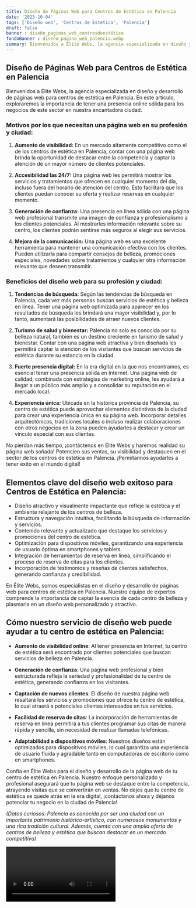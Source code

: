 ```yaml
---
title: Diseño de Páginas Web para Centros de Estética en Palencia
date: '2023-10-04'
tags: ['Diseño web', 'Centros de Estética', 'Palencia']
draft: false
banner : diseño_paginas_web_centrosdeestética
fondoBanner : diseño_pagina_web_palencia.webp
summary: Bienvenidos a Élite Webs, la agencia especializada en diseño y desarrollo de páginas web para centros de estética en Palencia. En este artículo, exploraremos la importancia de tener una presencia online sólida para los negocios de este sector en nuestra encantadora ciudad.
---
```


## **Diseño de Páginas Web para Centros de Estética en Palencia**

Bienvenidos a Élite Webs, la agencia especializada en diseño y desarrollo de páginas web para centros de estética en Palencia. En este artículo, exploraremos la importancia de tener una presencia online sólida para los negocios de este sector en nuestra encantadora ciudad.

### **Motivos por los que necesitan una página web en su profesión y ciudad:**

1. **Aumento de visibilidad:** En un mercado altamente competitivo como el de los centros de estética en Palencia, contar con una página web brinda la oportunidad de destacar entre la competencia y captar la atención de un mayor número de clientes potenciales. 

2. **Accesibilidad las 24/7:** Una página web les permitirá mostrar los servicios y tratamientos que ofrecen en cualquier momento del día, incluso fuera del horario de atención del centro. Esto facilitará que los clientes puedan conocer su oferta y realizar reservas en cualquier momento.

3. **Generación de confianza:** Una presencia en línea sólida con una página web profesional transmite una imagen de confianza y profesionalismo a los clientes potenciales. Al mostrarles información relevante sobre su centro, los clientes podrán sentirse más seguros al elegir sus servicios.

4. **Mejora de la comunicación:** Una página web es una excelente herramienta para mantener una comunicación efectiva con los clientes. Pueden utilizarla para compartir consejos de belleza, promociones especiales, novedades sobre tratamientos y cualquier otra información relevante que deseen transmitir.

### **Beneficios del diseño web para su profesión y ciudad:**

1. **Tendencias de búsqueda:** Según las tendencias de búsqueda en Palencia, cada vez más personas buscan servicios de estética y belleza en línea. Tener una página web optimizada para aparecer en los resultados de búsqueda les brindará una mayor visibilidad y, por lo tanto, aumentará las posibilidades de atraer nuevos clientes.

2. **Turismo de salud y bienestar:** Palencia no solo es conocida por su belleza natural, también es un destino creciente en turismo de salud y bienestar. Contar con una página web atractiva y bien diseñada les permitirá captar la atención de los visitantes que buscan servicios de estética durante su estancia en la ciudad.

3. **Fuerte presencia digital:** En la era digital en la que nos encontramos, es esencial tener una presencia sólida en Internet. Una página web de calidad, combinada con estrategias de marketing online, les ayudará a llegar a un público más amplio y a consolidar su reputación en el mercado local.

4. **Experiencia única:** Ubicada en la histórica provincia de Palencia, su centro de estética puede aprovechar elementos distintivos de la ciudad para crear una experiencia única en su página web. Incorporar detalles arquitectónicos, tradiciones locales o incluso realizar colaboraciones con otros negocios en la zona pueden ayudarles a destacar y crear un vínculo especial con sus clientes.

No pierdan más tiempo, ¡contáctenos en Élite Webs y haremos realidad su página web soñada! Potencien sus ventas, su visibilidad y destaquen en el sector de los centros de estética en Palencia. ¡Permítannos ayudarles a tener éxito en el mundo digital!

<GifSeo />

<Cta />

## Elementos clave del diseño web exitoso para Centros de Estética en Palencia:

- Diseño atractivo y visualmente impactante que refleje la estética y el ambiente relajante de los centros de belleza.
- Estructura y navegación intuitiva, facilitando la búsqueda de información y servicios.
- Contenido relevante y actualizado que destaque los servicios y promociones del centro de estética.
- Optimización para dispositivos móviles, garantizando una experiencia de usuario óptima en smartphones y tablets.
- Integración de herramientas de reserva en línea, simplificando el proceso de reserva de citas para los clientes.
- Incorporación de testimonios y reseñas de clientes satisfechos, generando confianza y credibilidad.

En Élite Webs, somos especialistas en el diseño y desarrollo de páginas web para centros de estética en Palencia. Nuestro equipo de expertos comprende la importancia de captar la esencia de cada centro de belleza y plasmarla en un diseño web personalizado y atractivo. 

## Cómo nuestro servicio de diseño web puede ayudar a tu centro de estética en Palencia:

- **Aumento de visibilidad online**: Al tener presencia en Internet, tu centro de estética será encontrado por clientes potenciales que buscan servicios de belleza en Palencia.

- **Generación de confianza**: Una página web profesional y bien estructurada refleja la seriedad y profesionalidad de tu centro de estética, generando confianza en los visitantes.

- **Captación de nuevos clientes**: El diseño de nuestra página web resaltará los servicios y promociones que ofrece tu centro de estética, lo cual atraerá a potenciales clientes interesados en tus servicios.

- **Facilidad de reserva de citas**: La incorporación de herramientas de reserva en línea permitirá a tus clientes programar sus citas de manera rápida y sencilla, sin necesidad de realizar llamadas telefónicas.

- **Adaptabilidad a dispositivos móviles**: Nuestros diseños están optimizados para dispositivos móviles, lo cual garantiza una experiencia de usuario fluida y agradable tanto en computadoras de escritorio como en smartphones.

Confía en Élite Webs para el diseño y desarrollo de la página web de tu centro de estética en Palencia. Nuestro enfoque personalizado y profesional asegurará que tu página web se destaque entre la competencia, atrayendo visitas que se convertirán en ventas. No dejes que tu centro de estética se quede atrás en la era digital, ¡contáctanos ahora y déjanos potenciar tu negocio en la ciudad de Palencia!

*(Datos curiosos: Palencia es conocida por ser una ciudad con un importante patrimonio histórico-artístico, con numerosos monumentos y una rica tradición cultural. Además, cuenta con una amplia oferta de centros de belleza y estética que buscan destacar en un mercado competitivo)*

<Video />

<CtaBot job='Centros de Estética' city='Palencia'/>

<Gmaps query='Palencia+españa+maps' />